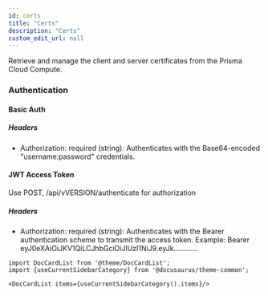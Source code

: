 ```yaml
---
id: certs
title: "Certs"
description: "Certs"
custom_edit_url: null
---
```




Retrieve and manage the client and server certificates from the Prisma Cloud Compute.

### Authentication 

#### Basic Auth
##### Headers
 - Authorization: required (string): Authenticates with the Base64-encoded "username:password" credentials.

#### JWT Access Token
Use POST, /api/vVERSION/authenticate for authorization
##### Headers
 - Authorization: required (string): Authenticates with the Bearer authentication scheme to transmit the access token.
    Example:
    Bearer eyJ0eXAiOiJKV1QiLCJhbGciOiJIUzI1NiJ9.eyJk…………




```mdx-code-block
import DocCardList from '@theme/DocCardList';
import {useCurrentSidebarCategory} from '@docusaurus/theme-common';

<DocCardList items={useCurrentSidebarCategory().items}/>
```
      